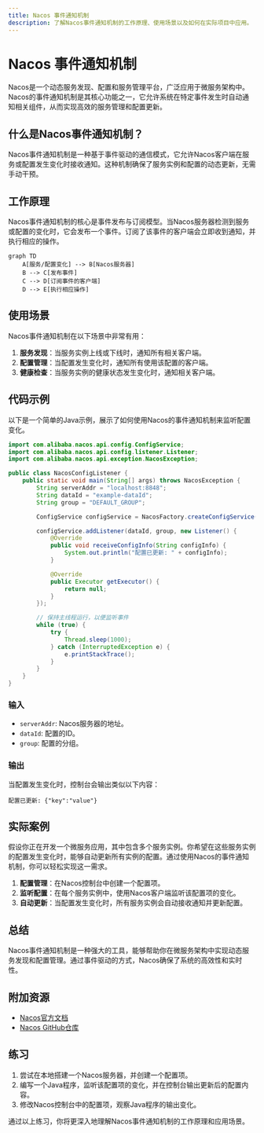 ```yaml
---
title: Nacos 事件通知机制
description: 了解Nacos事件通知机制的工作原理、使用场景以及如何在实际项目中应用。
---
```


# Nacos 事件通知机制

Nacos是一个动态服务发现、配置和服务管理平台，广泛应用于微服务架构中。Nacos的事件通知机制是其核心功能之一，它允许系统在特定事件发生时自动通知相关组件，从而实现高效的服务管理和配置更新。

## 什么是Nacos事件通知机制？

Nacos事件通知机制是一种基于事件驱动的通信模式，它允许Nacos客户端在服务或配置发生变化时接收通知。这种机制确保了服务实例和配置的动态更新，无需手动干预。

## 工作原理

Nacos事件通知机制的核心是事件发布与订阅模型。当Nacos服务器检测到服务或配置的变化时，它会发布一个事件。订阅了该事件的客户端会立即收到通知，并执行相应的操作。

```mermaid
graph TD
    A[服务/配置变化] --> B[Nacos服务器]
    B --> C[发布事件]
    C --> D[订阅事件的客户端]
    D --> E[执行相应操作]
```

## 使用场景

Nacos事件通知机制在以下场景中非常有用：

1. **服务发现**：当服务实例上线或下线时，通知所有相关客户端。
2. **配置管理**：当配置发生变化时，通知所有使用该配置的客户端。
3. **健康检查**：当服务实例的健康状态发生变化时，通知相关客户端。

## 代码示例

以下是一个简单的Java示例，展示了如何使用Nacos的事件通知机制来监听配置变化。

```java
import com.alibaba.nacos.api.config.ConfigService;
import com.alibaba.nacos.api.config.listener.Listener;
import com.alibaba.nacos.api.exception.NacosException;

public class NacosConfigListener {
    public static void main(String[] args) throws NacosException {
        String serverAddr = "localhost:8848";
        String dataId = "example-dataId";
        String group = "DEFAULT_GROUP";

        ConfigService configService = NacosFactory.createConfigService(serverAddr);

        configService.addListener(dataId, group, new Listener() {
            @Override
            public void receiveConfigInfo(String configInfo) {
                System.out.println("配置已更新: " + configInfo);
            }

            @Override
            public Executor getExecutor() {
                return null;
            }
        });

        // 保持主线程运行，以便监听事件
        while (true) {
            try {
                Thread.sleep(1000);
            } catch (InterruptedException e) {
                e.printStackTrace();
            }
        }
    }
}
```

### 输入
- `serverAddr`: Nacos服务器的地址。
- `dataId`: 配置的ID。
- `group`: 配置的分组。

### 输出
当配置发生变化时，控制台会输出类似以下内容：
```
配置已更新: {"key":"value"}
```

## 实际案例

假设你正在开发一个微服务应用，其中包含多个服务实例。你希望在这些服务实例的配置发生变化时，能够自动更新所有实例的配置。通过使用Nacos的事件通知机制，你可以轻松实现这一需求。

1. **配置管理**：在Nacos控制台中创建一个配置项。
2. **监听配置**：在每个服务实例中，使用Nacos客户端监听该配置项的变化。
3. **自动更新**：当配置发生变化时，所有服务实例会自动接收通知并更新配置。

## 总结

Nacos事件通知机制是一种强大的工具，能够帮助你在微服务架构中实现动态服务发现和配置管理。通过事件驱动的方式，Nacos确保了系统的高效性和实时性。

## 附加资源

- [Nacos官方文档](https://nacos.io/zh-cn/docs/what-is-nacos.html)
- [Nacos GitHub仓库](https://github.com/alibaba/nacos)

## 练习

1. 尝试在本地搭建一个Nacos服务器，并创建一个配置项。
2. 编写一个Java程序，监听该配置项的变化，并在控制台输出更新后的配置内容。
3. 修改Nacos控制台中的配置项，观察Java程序的输出变化。

通过以上练习，你将更深入地理解Nacos事件通知机制的工作原理和应用场景。